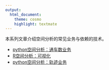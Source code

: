 ```yaml
---
output:
  html_document:
    theme: cosmo
    highlight: textmate
---
```



本系列文章介绍空间分析的常见业务与依赖的技术。

+ [python空间分析：通车数业务](spatial_analysis_python_car_cnt.html)
+ [R空间分析：可视化](spatial_analysis_R_vis.html)
+ [python空间分析：轨迹业务](spatial_analysis_python_trace.html)